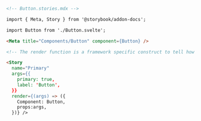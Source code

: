 ```md
<!-- Button.stories.mdx -->

import { Meta, Story } from '@storybook/addon-docs';

import Button from './Button.svelte';

<Meta title="Components/Button" component={Button} />

<!-- The render function is a framework specific construct to tell how the story should render -->

<Story
  name="Primary"
  args={{
    primary: true,
    label: 'Button',
  }}
  render={(args) => ({
    Component: Button,
    props:args,
  })} />
```